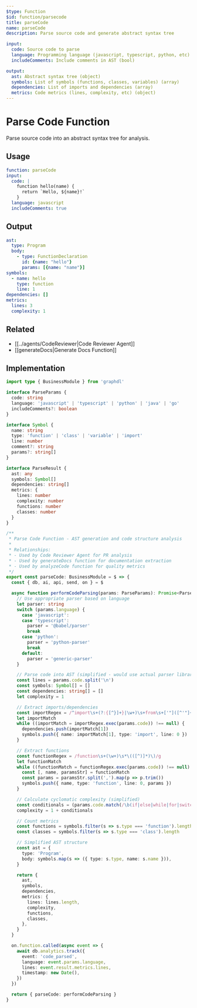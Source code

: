```yaml
---
$type: Function
$id: function/parsecode
title: parseCode
name: parseCode
description: Parse source code and generate abstract syntax tree

input:
  code: Source code to parse
  language: Programming language (javascript, typescript, python, etc)
  includeComments: Include comments in AST (bool)

output:
  ast: Abstract syntax tree (object)
  symbols: List of symbols (functions, classes, variables) (array)
  dependencies: List of imports and dependencies (array)
  metrics: Code metrics (lines, complexity, etc) (object)
---
```


# Parse Code Function

Parse source code into an abstract syntax tree for analysis.

## Usage

```yaml
function: parseCode
input:
  code: |
    function hello(name) {
      return `Hello, ${name}!`
    }
  language: javascript
  includeComments: true
```

## Output

```yaml
ast:
  type: Program
  body:
    - type: FunctionDeclaration
      id: {name: "hello"}
      params: [{name: "name"}]
symbols:
  - name: hello
    type: function
    line: 1
dependencies: []
metrics:
  lines: 3
  complexity: 1
```

## Related

- [[../agents/CodeReviewer|Code Reviewer Agent]]
- [[generateDocs|Generate Docs Function]]

## Implementation

```typescript
import type { BusinessModule } from 'graphdl'

interface ParseParams {
  code: string
  language: 'javascript' | 'typescript' | 'python' | 'java' | 'go'
  includeComments?: boolean
}

interface Symbol {
  name: string
  type: 'function' | 'class' | 'variable' | 'import'
  line: number
  comment?: string
  params?: string[]
}

interface ParseResult {
  ast: any
  symbols: Symbol[]
  dependencies: string[]
  metrics: {
    lines: number
    complexity: number
    functions: number
    classes: number
  }
}

/**
 * Parse Code Function - AST generation and code structure analysis
 *
 * Relationships:
 * - Used by Code Reviewer Agent for PR analysis
 * - Used by generateDocs function for documentation extraction
 * - Used by analyzeCode function for quality metrics
 */
export const parseCode: BusinessModule = $ => {
  const { db, ai, api, send, on } = $

  async function performCodeParsing(params: ParseParams): Promise<ParseResult> {
    // Use appropriate parser based on language
    let parser: string
    switch (params.language) {
      case 'javascript':
      case 'typescript':
        parser = '@babel/parser'
        break
      case 'python':
        parser = 'python-parser'
        break
      default:
        parser = 'generic-parser'
    }

    // Parse code into AST (simplified - would use actual parser library)
    const lines = params.code.split('\n')
    const symbols: Symbol[] = []
    const dependencies: string[] = []
    let complexity = 1

    // Extract imports/dependencies
    const importRegex = /^import\s+(?:{[^}]+}|\w+)\s+from\s+['"]([^'"]+)['"]/gm
    let importMatch
    while ((importMatch = importRegex.exec(params.code)) !== null) {
      dependencies.push(importMatch[1])
      symbols.push({ name: importMatch[1], type: 'import', line: 0 })
    }

    // Extract functions
    const functionRegex = /function\s+(\w+)\s*\(([^)]*)\)/g
    let functionMatch
    while ((functionMatch = functionRegex.exec(params.code)) !== null) {
      const [, name, paramsStr] = functionMatch
      const params = paramsStr.split(',').map(p => p.trim())
      symbols.push({ name, type: 'function', line: 0, params })
    }

    // Calculate cyclomatic complexity (simplified)
    const conditionals = (params.code.match(/\b(if|else|while|for|switch|case)\b/g) || []).length
    complexity = 1 + conditionals

    // Count metrics
    const functions = symbols.filter(s => s.type === 'function').length
    const classes = symbols.filter(s => s.type === 'class').length

    // Simplified AST structure
    const ast = {
      type: 'Program',
      body: symbols.map(s => ({ type: s.type, name: s.name })),
    }

    return {
      ast,
      symbols,
      dependencies,
      metrics: {
        lines: lines.length,
        complexity,
        functions,
        classes,
      },
    }
  }

  on.function.called(async event => {
    await db.analytics.track({
      event: 'code_parsed',
      language: event.params.language,
      lines: event.result.metrics.lines,
      timestamp: new Date(),
    })
  })

  return { parseCode: performCodeParsing }
}
```
